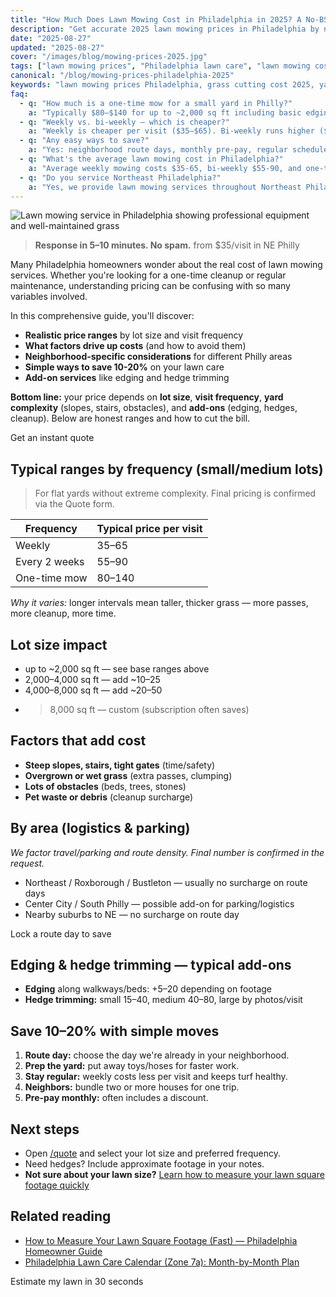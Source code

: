 ```yaml
---
title: "How Much Does Lawn Mowing Cost in Philadelphia in 2025? A No-BS Guide by Neighborhood & Frequency"
description: "Get accurate 2025 lawn mowing prices in Philadelphia by neighborhood. Weekly $35-65, bi-weekly $55-90, one-time $80-140. Save 10-20% with our tips. Instant quotes available."
date: "2025-08-27"
updated: "2025-08-27"
cover: "/images/blog/mowing-prices-2025.jpg"
tags: ["lawn mowing prices", "Philadelphia lawn care", "lawn mowing cost", "grass cutting prices", "yard maintenance cost", "lawn service pricing", "Philadelphia mowing", "lawn care quotes"]
canonical: "/blog/mowing-prices-philadelphia-2025"
keywords: "lawn mowing prices Philadelphia, grass cutting cost 2025, yard maintenance pricing, lawn service quotes, Philadelphia lawn care cost"
faq:
  - q: "How much is a one-time mow for a small yard in Philly?"
    a: "Typically $80–$140 for up to ~2,000 sq ft including basic edging and a quick blow-off."
  - q: "Weekly vs. bi-weekly — which is cheaper?"
    a: "Weekly is cheaper per visit ($35–$65). Bi-weekly runs higher ($55–$90) because grass grows thicker and takes longer."
  - q: "Any easy ways to save?"
    a: "Yes: neighborhood route days, monthly pre-pay, regular schedule, tidying toys/hoses before we arrive, and teaming up with neighbors."
  - q: "What's the average lawn mowing cost in Philadelphia?"
    a: "Average weekly mowing costs $35-65, bi-weekly $55-90, and one-time service $80-140 depending on yard size and complexity."
  - q: "Do you service Northeast Philadelphia?"
    a: "Yes, we provide lawn mowing services throughout Northeast Philadelphia including Roxborough, Bustleton, and surrounding areas with no additional surcharge on route days."
---
```


![Lawn mowing service in Philadelphia showing professional equipment and well-maintained grass](/images/blog/mowing-prices-2025.jpg)

> **Response in 5–10 minutes. No spam.** <span className="inline-flex items-center px-2.5 py-0.5 rounded-full text-xs font-medium bg-green-100 text-green-800">from $35/visit in NE Philly</span>

Many Philadelphia homeowners wonder about the real cost of lawn mowing services. Whether you're looking for a one-time cleanup or regular maintenance, understanding pricing can be confusing with so many variables involved.

In this comprehensive guide, you'll discover:
- **Realistic price ranges** by lot size and visit frequency
- **What factors drive up costs** (and how to avoid them)
- **Neighborhood-specific considerations** for different Philly areas
- **Simple ways to save 10-20%** on your lawn care
- **Add-on services** like edging and hedge trimming

**Bottom line:** your price depends on **lot size**, **visit frequency**, **yard complexity** (slopes, stairs, obstacles), and **add-ons** (edging, hedges, cleanup). Below are honest ranges and how to cut the bill.

<CTA href="/quote">Get an instant quote</CTA>

## Typical ranges by frequency (small/medium lots)
> For flat yards without extreme complexity. Final pricing is confirmed via the Quote form.

| Frequency        | Typical price per visit |
|------------------|-------------------------|
| Weekly           | $35–$65                 |
| Every 2 weeks    | $55–$90                 |
| One-time mow     | $80–$140                |

*Why it varies:* longer intervals mean taller, thicker grass — more passes, more cleanup, more time.

## Lot size impact
- up to ~2,000 sq ft — see base ranges above  
- 2,000–4,000 sq ft — add ~$10–$25  
- 4,000–8,000 sq ft — add ~$20–$50  
- >8,000 sq ft — custom (subscription often saves)

## Factors that add cost
- **Steep slopes, stairs, tight gates** (time/safety)
- **Overgrown or wet grass** (extra passes, clumping)
- **Lots of obstacles** (beds, trees, stones)
- **Pet waste or debris** (cleanup surcharge)

## By area (logistics & parking)
*We factor travel/parking and route density. Final number is confirmed in the request.*

- Northeast / Roxborough / Bustleton — usually no surcharge on route days  
- Center City / South Philly — possible add-on for parking/logistics  
- Nearby suburbs to NE — no surcharge on route day

<CTA href="/quote">Lock a route day to save</CTA>

## Edging & hedge trimming — typical add-ons
- **Edging** along walkways/beds: +$5–$20 depending on footage  
- **Hedge trimming:** small $15–$40, medium $40–$80, large by photos/visit

## Save 10–20% with simple moves
1. **Route day:** choose the day we're already in your neighborhood.  
2. **Prep the yard:** put away toys/hoses for faster work.  
3. **Stay regular:** weekly costs less per visit and keeps turf healthy.  
4. **Neighbors:** bundle two or more houses for one trip.  
5. **Pre-pay monthly:** often includes a discount.

## Next steps
- Open <a href="/quote">/quote</a> and select your lot size and preferred frequency.  
- Need hedges? Include approximate footage in your notes.
- **Not sure about your lawn size?** <a href="/blog/how-to-measure-lawn-square-footage-philadelphia-2025">Learn how to measure your lawn square footage quickly</a>

## Related reading
- <a href="/blog/how-to-measure-lawn-square-footage-philadelphia-2025">How to Measure Your Lawn Square Footage (Fast) — Philadelphia Homeowner Guide</a>
- <a href="/blog/philadelphia-lawn-care-calendar">Philadelphia Lawn Care Calendar (Zone 7a): Month-by-Month Plan</a>


<CTA href="/quote">Estimate my lawn in 30 seconds</CTA>

